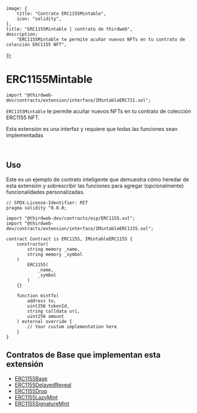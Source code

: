 
	image: {
		title: "Contrato ERC1155Mintable",
		icon: "solidity",
	},
	title: "ERC1155Mintable | contrato de thirdweb",
	description:
		"ERC1155Mintable te permite acuñar nuevos NFTs en tu contrato de colección ERC1155 NFT",
});


# ERC1155Mintable

```solidity
import "@thirdweb-dev/contracts/extension/interface/IMintableERC721.sol";
```

`ERC1155Mintable` te permite acuñar nuevos NFTs en tu contrato de colección ERC1155 NFT.

<Callout title="info" variant="info">

Esta extensión es una interfaz y requiere que todas las funciones sean implementadas

</Callout>

<br />

<GithubButtonLink href="https://github.com/thirdweb-dev/contracts/blob/main/contracts/extension/interface/IMintableERC1155.sol" />

## Uso

Este es un ejemplo de contrato inteligente que demuestra cómo heredar de esta extensión y sobrescribir las funciones para agregar (opcionalmente) funcionalidades personalizadas.

```solidity
// SPDX-License-Identifier: MIT
pragma solidity ^0.8.0;

import "@thirdweb-dev/contracts/eip/ERC1155.sol";
import "@thirdweb-dev/contracts/extension/interface/IMintableERC1155.sol";

contract Contract is ERC1155, IMintableERC1155 {
    constructor(
        string memory _name,
        string memory _symbol
    )
        ERC1155(
            _name,
            _symbol
        )
    {}

    function mintTo(
        address to,
        uint256 tokenId,
        string calldata uri,
        uint256 amount
    ) external override {
        // Your custom implementation here
    }
}
```

## Contratos de Base que implementan esta extensión

- [ERC1155Base](/contracts/build/base-contracts/erc-1155/base)
- [ERC1155DelayedReveal](/contracts/build/base-contracts/erc-1155/delayed-reveal)
- [ERC1155Drop](/contracts/build/base-contracts/erc-1155/drop)
- [ERC1155LazyMint](/contracts/build/base-contracts/erc-1155/lazy-mint)
- [ERC1155SignatureMint](/contracts/build/base-contracts/erc-1155/signature-mint)
